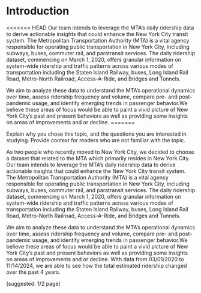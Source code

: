 # Introduction
<<<<<<< HEAD
Our team intends to leverage the MTA's daily ridership data to derive actionable 
insights that could enhance the New York City transit system. The Metropolitan 
Transportation Authority (MTA) is a vital agency responsible for operating public 
transportation in New York City, including subways, buses, commuter rail, and 
paratransit services. The daily ridership dataset, commencing on March 1, 2020, 
offers granular information on system-wide ridership and traffic patterns across 
various modes of transportation including the Staten Island Railway, buses, Long
Island Rail Road, Metro-North Railroad, Access-A-Ride, and Bridges and Tunnels.


We aim to analyze these data to understand the MTA's operational dynamics over 
time, assess ridership frequency and volume, compare pre- and post-pandemic usage, 
and identify emerging trends in passenger behavior.We believe these areas of focus 
would be able to paint a vivid picture of New York City's past and present behaviors 
as well as providing some insights on areas of improvements and or decline.
=======

Explain why you chose this topic, and the questions you are interested in studying. Provide context for readers who are not familiar with the topic.

As two people who recently moved to New York City, we decided to choose a dataset that related to the MTA which primarily resides in New York City. Our team intends to leverage the MTA's daily ridership data to derive actionable insights that could enhance the New York City transit system. The Metropolitan Transportation Authority (MTA) is a vital agency responsible for operating public transportation in New York City, including subways, buses, commuter rail, and paratransit services. The daily ridership dataset, commencing on March 1, 2020, offers granular information on system-wide ridership and traffic patterns across various modes of transportation including the Staten Island Railway, buses, Long Island Rail Road, Metro-North Railroad, Access-A-Ride, and Bridges and Tunnels.

We aim to analyze these data to understand the MTA's operational dynamics over time, assess ridership frequency and volume, compare pre- and post-pandemic usage, and identify emerging trends in passenger behavior.We believe these areas of focus would be able to paint a vivid picture of New York City's past and present behaviors as well as providing some insights on areas of improvements and or decline. With data from 03/01/2020 to 11/14/2024, we are able to see how the total estimated ridership changed over the past 4 years.

(suggested: 1/2 page)

